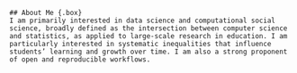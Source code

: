 ```block
## About Me {.box}
I am primarily interested in data science and computational social science, broadly defined as the intersection between computer science and statistics, as applied to large-scale research in education. I am particularly interested in systematic inequalities that influence students’ learning and growth over time. I am also a strong proponent of open and reproducible workflows. 
```